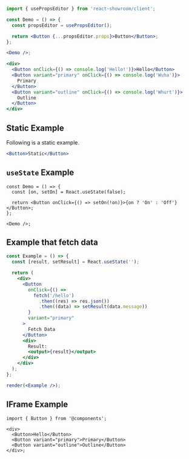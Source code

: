 
```jsx
import { usePropsEditor } from 'react-showroom/client';

const Demo = () => {
  const propsEditor = usePropsEditor();

  return <Button {...propsEditor.props}>Button</Button>;
};

<Demo />;
```

```jsx
<div>
  <Button onClick={() => console.log('Hello!')}>Hello</Button>
  <Button variant="primary" onClick={() => console.log('Wuha')}>
    Primary
  </Button>
  <Button variant="outline" onClick={() => console.log('Whurt')}>
    Outline
  </Button>
</div>
```

## Static Example

Following is a static example.

```jsx static
<Button>Static</Button>
```

## `useState` Example

<InteractionProvider scenarios={buttonScenarios}>

```tsx
const Demo = () => {
  const [on, setOn] = React.useState(false);

  return <Button onClick={() => setOn(!on)}>{on ? 'On' : 'Off'}</Button>;
};

<Demo />;
```

</InteractionProvider>

## Example that fetch data

```jsx
const Example = () => {
  const [result, setResult] = React.useState('');

  return (
    <div>
      <Button
        onClick={() =>
          fetch('/hello')
            .then((res) => res.json())
            .then((data) => setResult(data.message))
        }
        variant="primary"
      >
        Fetch Data
      </Button>
      <div>
        Result:
        <output>{result}</output>
      </div>
    </div>
  );
};

render(<Example />);
```

## IFrame Example

```tsx frame
import { Button } from '@components';

<div>
  <Button>Hello</Button>
  <Button variant="primary">Primary</Button>
  <Button variant="outline">Outline</Button>
</div>;
```
